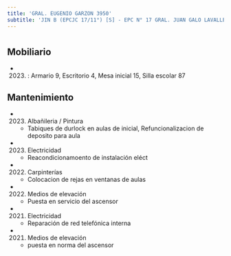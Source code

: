 ```yaml
---
title: 'GRAL. EUGENIO GARZON 3950'
subtitle: 'JIN B (EPCJC 17/11°) [S] - EPC N° 17 GRAL. JUAN GALO LAVALLE'
---
```


#


## Mobiliario

*  (2023) : Armario 9, Escritorio 4, Mesa inicial 15, Silla escolar 87 





## Mantenimiento

*  (2023) Albañileria / Pintura 
    + Tabiques de durlock en aulas de inicial, Refuncionalizacion de deposito para aula

*  (2023) Electricidad 
    + Reacondicionamoento de instalación eléct

*  (2022) Carpinterías 
    + Colocacion de rejas en ventanas de aulas

*  (2022) Medios de elevación 
    + Puesta en servicio del ascensor

*  (2021) Electricidad 
    + Reparación de red telefónica interna

*  (2021) Medios de elevación 
    + puesta en norma del ascensor



